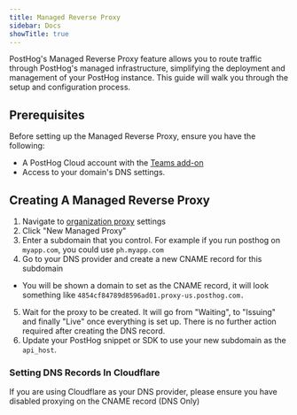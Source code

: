 ```yaml
---
title: Managed Reverse Proxy
sidebar: Docs
showTitle: true
---
```


PostHog's Managed Reverse Proxy feature allows you to route traffic through PostHog's managed infrastructure, simplifying the deployment and management of your PostHog instance. This guide will walk you through the setup and configuration process.

## Prerequisites

Before setting up the Managed Reverse Proxy, ensure you have the following:
- A PostHog Cloud account with the [Teams add-on](https://posthog.com/pricing#addons)
- Access to your domain's DNS settings.

## Creating A Managed Reverse Proxy

1. Navigate to [organization proxy](https://us.posthog.com/settings/organization-proxy) settings
2. Click "New Managed Proxy"
3. Enter a subdomain that you control. For example if you run posthog on `myapp.com`, you could use `ph.myapp.com`
4. Go to your DNS provider and create a new CNAME record for this subdomain
  - You will be shown a domain to set as the CNAME record, it will look something like `4854cf84789d8596ad01.proxy-us.posthog.com.`
5. Wait for the proxy to be created. It will go from "Waiting", to "Issuing" and finally "Live" once everything is set up. There is no further action required after creating the DNS record.
6. Update your PostHog snippet or SDK to use your new subdomain as the `api_host`.

### Setting DNS Records In Cloudflare

If you are using Cloudflare as your DNS provider, please ensure you have disabled proxying on the CNAME record (DNS Only)
